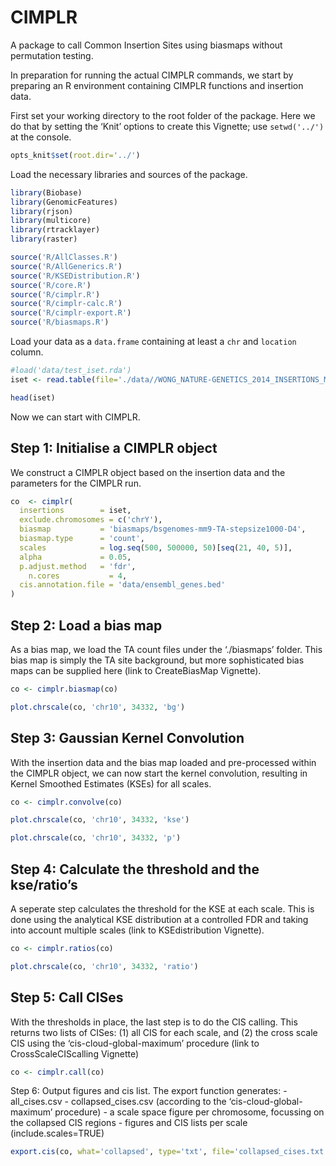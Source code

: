 CIMPLR
========================================================

A package to call Common Insertion Sites using biasmaps without permutation testing.

In preparation for running the actual CIMPLR commands, we start by preparing an R environment containing CIMPLR functions and insertion data.

First set your working directory to the root folder of the package. Here we do that by setting the 'Knit' options to create this Vignette; use `setwd('../')` at the console.

```r
opts_knit$set(root.dir='../')
```

Load the necessary libraries and sources of the package.

```r

library(Biobase)
library(GenomicFeatures)
library(rjson)
library(multicore)
library(rtracklayer)
library(raster)

source('R/AllClasses.R')
source('R/AllGenerics.R')
source('R/KSEDistribution.R')
source('R/core.R')
source('R/cimplr.R')
source('R/cimplr-calc.R')
source('R/cimplr-export.R')
source('R/biasmaps.R')
```

Load your data as a `data.frame` containing at least a `chr` and `location` column.

```r
#load('data/test_iset.rda')
iset <- read.table(file='./data//WONG_NATURE-GENETICS_2014_INSERTIONS_MM10_FILTERED_BY_CONTROLS.cimpl', sep="\t", header=TRUE)

head(iset)
```



Now we can start with CIMPLR.


Step 1: Initialise a CIMPLR object
-------------------------

We construct a CIMPLR object based on the insertion data and the parameters for the CIMPLR run.

```r
co  <- cimplr(
  insertions        = iset,
  exclude.chromosomes = c('chrY'),
  biasmap           = 'biasmaps/bsgenomes-mm9-TA-stepsize1000-D4',
  biasmap.type      = 'count',
  scales            = log.seq(500, 500000, 50)[seq(21, 40, 5)],
  alpha             = 0.05,
  p.adjust.method   = 'fdr',
	n.cores           = 4,
  cis.annotation.file = 'data/ensembl_genes.bed'
)
```


Step 2: Load a bias map
-------------------------

As a bias map, we load the TA count files under the './biasmaps' folder. This bias map is simply the TA site background, but more sophisticated bias maps can be supplied here (link to CreateBiasMap Vignette).

```r
co <- cimplr.biasmap(co)
```


```r
plot.chrscale(co, 'chr10', 34332, 'bg')
```


Step 3: Gaussian Kernel Convolution
-------------------------

With the insertion data and the bias map loaded and pre-processed within the CIMPLR object, we can now start the kernel convolution, resulting in Kernel Smoothed Estimates (KSEs) for all scales.
```r
co <- cimplr.convolve(co)
```

```r
plot.chrscale(co, 'chr10', 34332, 'kse')
```

```r
plot.chrscale(co, 'chr10', 34332, 'p')
```


Step 4: Calculate the threshold and the kse/ratio's
-------------------------

A seperate step calculates the threshold for the KSE at each scale. This is done using the analytical KSE distribution at a controlled FDR and taking into account multiple scales (link to KSEdistribution Vignette).
```r
co <- cimplr.ratios(co)
```

```r
plot.chrscale(co, 'chr10', 34332, 'ratio')
```



Step 5: Call CISes
-------------------------

With the thresholds in place, the last step is to do the CIS calling. This returns two lists of CISes: (1) all CIS for each scale, and (2) the cross scale CIS using the 'cis-cloud-global-maximum' procedure (link to CrossScaleCIScalling Vignette)

```r
co <- cimplr.call(co)
```



Step 6: Output figures and cis list. The export function generates:
- all_cises.csv
- collapsed_cises.csv (according to the 'cis-cloud-global-maximum' procedure)
- a scale space figure per chromosome, focussing on the collapsed CIS regions
- figures and CIS lists per scale (include.scales=TRUE)


```r
export.cis(co, what='collapsed', type='txt', file='collapsed_cises.txt')
```



